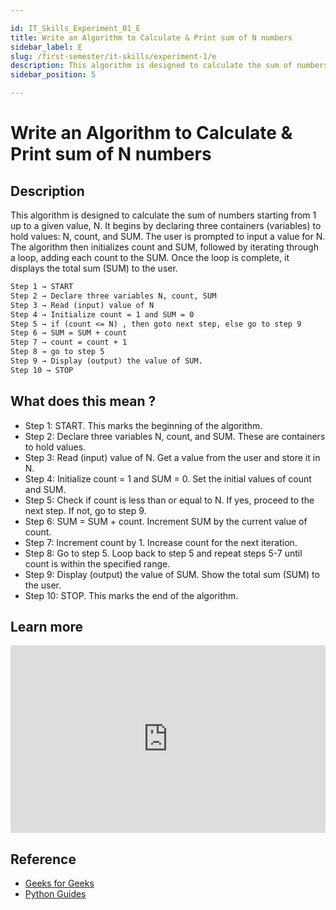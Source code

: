 ```yaml
---

id: IT_Skills_Experiment_01_E
title: Write an Algorithm to Calculate & Print sum of N numbers
sidebar_label: E
slug: /first-semester/it-skills/experiment-1/e
description: This algorithm is designed to calculate the sum of numbers starting from 1 up to a given value, N. It begins by declaring three containers (variables) to hold values- N, count, and SUM. The user is prompted to input a value for N. The algorithm then initializes count and SUM, followed by iterating through a loop, adding each count to the SUM. Once the loop is complete, it displays the total sum (SUM) to the user.
sidebar_position: 5

---
```


# Write an Algorithm to Calculate & Print sum of N numbers

## Description

This algorithm is designed to calculate the sum of numbers starting from 1 up to a given value, N. It begins by declaring three containers (variables) to hold values: N, count, and SUM. The user is prompted to input a value for N. The algorithm then initializes count and SUM, followed by iterating through a loop, adding each count to the SUM. Once the loop is complete, it displays the total sum (SUM) to the user.

```markdown title="Algorithm"
Step 1 → START
Step 2 → Declare three variables N, count, SUM
Step 3 → Read (input) value of N
Step 4 → Initialize count = 1 and SUM = 0
Step 5 → if (count <= N) , then goto next step, else go to step 9 
Step 6 → SUM = SUM + count
Step 7 → count = count + 1
Step 8 → go to step 5
Step 9 → Display (output) the value of SUM.
Step 10 → STOP
```

## What does this mean ?

- Step 1: START. This marks the beginning of the algorithm.
- Step 2: Declare three variables N, count, and SUM. These are containers to hold values.
- Step 3: Read (input) value of N. Get a value from the user and store it in N.
- Step 4: Initialize count = 1 and SUM = 0. Set the initial values of count and SUM.
- Step 5: Check if count is less than or equal to N. If yes, proceed to the next step. If not, go to step 9.
- Step 6: SUM = SUM + count. Increment SUM by the current value of count.
- Step 7: Increment count by 1. Increase count for the next iteration.
- Step 8: Go to step 5. Loop back to step 5 and repeat steps 5-7 until count is within the specified range.
- Step 9: Display (output) the value of SUM. Show the total sum (SUM) to the user.
- Step 10: STOP. This marks the end of the algorithm.

## Learn more

<iframe width="100%" height="300px" src="https://www.youtube.com/embed/fFqmBP2EbVY" title="Python Program to Calculate and print sum of Even and Odd integers of first Natural n Numbers #15" frameborder="0" allow="accelerometer; autoplay; clipboard-write; encrypted-media; gyroscope; picture-in-picture; web-share" allowfullscreen></iframe>

## Reference

- [Geeks for Geeks](https://www.geeksforgeeks.org/program-find-sum-first-n-natural-numbers/)
- [Python Guides](https://pythonguides.com/python-program-to-find-sum-of-n-numbers/)